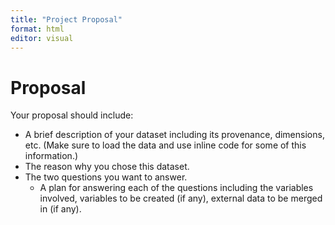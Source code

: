 ```yaml
---
title: "Project Proposal"
format: html
editor: visual
---
```


# Proposal

Your proposal should include:

* A brief description of your dataset including its provenance, dimensions, etc. (Make sure to load the data and use inline code for some of this information.)
* The reason why you chose this dataset.
* The two questions you want to answer.
  + A plan for answering each of the questions including the variables involved, variables to be created (if any), external data to be merged in (if any).